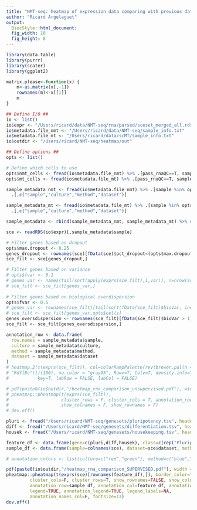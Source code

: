 ```yaml
---
title: "NMT-seq: heatmap of expression data comparing with previous data sets"
author: "Ricard Argelaguet"
output: 
  BiocStyle::html_document: 
  fig_width: 10
  fig_height: 8
---
```

  
```r
library(data.table)
library(purrr)
library(scater)
library(ggplot2)
```

```r
matrix.please<-function(x) {
    m<-as.matrix(x[,-1])
    rownames(m)<-x[[1]]
    m
}
```


```r

## Define I/O ##
io <- list()
io$expr <- "/Users/ricard/data/NMT-seq/rna/parsed/sceset_merged_all.rds"
io$metadata.file_nmt <- "/Users/ricard/data/NMT-seq/sample_info.txt"
io$metadata.file_mt <- "/Users/ricard/data/scMT/sample_info.txt"
io$outdir <- "/Users/ricard/NMT-seq/heatmap/out"

## Define options ##
opts <- list()

# Define which cells to use
opts$nmt_cells <- fread(io$metadata.file_nmt) %>% .[pass_rnaQC==T, sample]
opts$mt_cells <- fread(io$metadata.file_mt) %>% .[pass_rnaQC==T, sample]
```

<!-- Load sample metadata -->
```r
sample_metadata_nmt <- fread(io$metadata.file_nmt) %>% .[sample %in% opts$nmt_cells] %>% .[,dataset:="This study"] %>% .[,sample:=paste0(sample,"_NMT")] %>% .[,c("pass_accQC","pass_metQC","pass_rnaQC","index"):=NULL] %>%
  .[,c("sample","culture","method","dataset")]

sample_metadata_mt <- fread(io$metadata.file_mt) %>% .[sample %in% opts$mt_cells] %>% .[,dataset:="Angermueller"] %>% .[,sample:=paste0(sample,"_Angermueller")] %>% .[,method:="MT"] %>% .[,c("pass_metQC","pass_rnaQC"):=NULL] %>%
  .[,c("sample","culture","method","dataset")]

sample_metadata <- rbind(sample_metadata_nmt, sample_metadata_mt) %>% setorder(-culture,dataset)
```

<!-- Load expression data -->
```r
sce <- readRDS(io$expr)[,sample_metadata$sample]
```

<!-- Filter expression data -->
```r

# Filter genes based on dropout
opts$max.dropout <- 0.25
genes_dropout <- rownames(sce)[fData(sce)$pct_dropout<(opts$max.dropout*100)]
sce_filt <- sce[genes_dropout,]

# Filter genes based on variance
# opts$fvar <- 0.1
# genes_var <- names(tail(sort(apply(exprs(sce_filt),1,var)), n=nrow(sce_filt)*opts$fvar))
# sce_filt <- sce_filt[genes_var,]
 
# Filter genes based on biological overdispersion
opts$fvar <- 0.5
# genes_var <- rownames(sce_filt)[tail(sort(fData(sce_filt)$bioVar, index.return=TRUE)$ix, n=nrow(sce_filt)*opts$fvar)]
# sce_filt <- sce_filt[genes_var,opts$cells]
genes_oversdispersion <- rownames(sce_filt)[fData(sce_filt)$bioVar > 1]
sce_filt <- sce_filt[genes_oversdispersion,]

```

<!-- ```{r convert2matrix, echo=FALSE} -->
<!-- rna_matrix <- rna[,c("sample","gene","expr")] %>% dcast(sample~gene, value.var="expr") %>% matrix.please -->
<!-- ``` -->

<!-- Unsupervised analysis -->
<!-- Plot heatmap -->
```r

annotation_row <- data.frame(
  row.names = sample_metadata$sample,
  culture = sample_metadata$culture,
  method = sample_metadata$method,
  dataset = sample_metadata$dataset
)
# heatmap.2(t(exprs(sce_filt)), col=colorRampPalette(rev(brewer.pal(n = 7, name =
# "RdYlBu")))(100), na.color = "gray95", Rowv=T, Colv=T, density.info="none", trace="none",
#           key=T, labRow = FALSE, labCol = FALSE)

# pdf(paste0(io$outdir,"/heatmap_rna_comparison_unsupervised.pdf"), width = 6.5, height = 4.5)
# pheatmap::pheatmap(t(exprs(sce_filt)),
#                    cluster_rows = F, cluster_cols = T, annotation_row = annotation_row, annotation_col = NA,
#                    show_colnames = F, show_rownames = F)
# dev.off()
```


<!-- Supervised analysis -->

<!-- Load marker genes -->
```r
pluri <- fread("/Users/ricard/NMT-seq/genesets/pluripotency.tsv", header=F) %>% setnames(c("ens_id","gene")) %>% .[["gene"]]
diff <- fread("/Users/ricard/NMT-seq/genesets/differentiation.tsv", header=F) %>% setnames(c("ens_id","gene")) %>% .[["gene"]]
housek <- fread("/Users/ricard/NMT-seq/genesets/housekeeping.tsv", header=F) %>% setnames(c("ens_id","gene")) %>% .[["gene"]]
```

<!-- Plot heatmap -->
```r

feature_df <- data.frame(gene=c(pluri,diff,housek), class=c(rep("Pluripotency",length(pluri)),rep("Differentiation",length(diff)),rep("Housekeeping",length(housek)))) %>% tibble::column_to_rownames("gene")
sample_df <- data.frame(sample=colnames(sce), dataset=sce$dataset, method=sce$method, culture=sce$culture) %>% tibble::column_to_rownames("sample")

# annotation_colors	<- list(culture=c("red","green"), method=c("blue","orange"), )

pdf(paste0(io$outdir,"/heatmap_rna_comparison_SUPERVISED.pdf"), width = 6.5, height = 4.5)
pheatmap::pheatmap(t(exprs(sce)[rownames(feature_df),]), border_color="black", main="",
         cluster_cols=F, cluster_rows=T, show_rownames=FALSE, show_colnames=FALSE,
         annotation_row=sample_df, annotation_col=feature_df, annotation_colors=NA,
         legend=TRUE, annotation_legend=TRUE, legend_labels=NA,
         annotation_names_col=F, fontsize=13)
dev.off()
```

